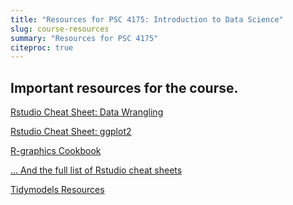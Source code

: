 ```yaml
---
title: "Resources for PSC 4175: Introduction to Data Science"
slug: course-resources
summary: "Resources for PSC 4175"
citeproc: true
---
```

## Important resources for the course.

[Rstudio Cheat Sheet: Data Wrangling](https://www.rstudio.com/wp-content/uploads/2015/02/data-wrangling-cheatsheet.pdf)

[Rstudio Cheat Sheet: ggplot2](https://hbctraining.github.io/Intro-to-R-flipped/cheatsheets/data-visualization-2.1.pdf)

[R-graphics Cookbook](http://www.cookbook-r.com/Graphs/)

[... And the full list of Rstudio cheat sheets](https://posit.co/resources/cheatsheets/)

[Tidymodels Resources](https://www.tidymodels.org/learn/)